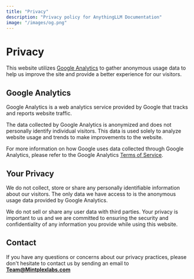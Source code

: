 ```yaml
---
title: "Privacy"
description: "Privacy policy for AnythingLLM Documentation"
image: "/images/og.png"
---
```



# Privacy

This website utilizes [Google Analytics](https://marketingplatform.google.com/about/analytics/) to gather anonymous usage data to help us improve the site and provide a better experience for our visitors.


## Google Analytics

Google Analytics is a web analytics service provided by Google that tracks and reports website traffic.

The data collected by Google Analytics is anonymized and does not personally identify individual visitors. This data is used solely to analyze website usage and trends to make improvements to the website.

For more information on how Google uses data collected through Google Analytics, please refer to the Google Analytics [Terms of Service](https://marketingplatform.google.com/about/analytics/terms/us/).


## Your Privacy

We do not collect, store or share any personally identifiable information about our visitors. The only data we have access to is the anonymous usage data provided by Google Analytics.

We do not sell or share any user data with third parties. Your privacy is important to us and we are committed to ensuring the security and confidentiality of any information you provide while using this website.


## Contact

If you have any questions or concerns about our privacy practices, please don't hesitate to contact us by sending an email to **Team@Mintplexlabs.com**
